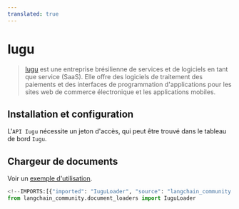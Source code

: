 ```yaml
---
translated: true
---
```


# Iugu

>[Iugu](https://www.iugu.com/) est une entreprise brésilienne de services et de logiciels en tant que service (SaaS). Elle offre des logiciels de traitement des paiements et des interfaces de programmation d'applications pour les sites web de commerce électronique et les applications mobiles.

## Installation et configuration

L'`API Iugu` nécessite un jeton d'accès, qui peut être trouvé dans le tableau de bord `Iugu`.

## Chargeur de documents

Voir un [exemple d'utilisation](/docs/integrations/document_loaders/iugu).

```python
<!--IMPORTS:[{"imported": "IuguLoader", "source": "langchain_community.document_loaders", "docs": "https://api.python.langchain.com/en/latest/document_loaders/langchain_community.document_loaders.iugu.IuguLoader.html", "title": "Iugu"}]-->
from langchain_community.document_loaders import IuguLoader
```
